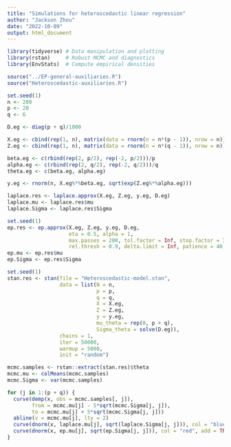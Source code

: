 ```yaml
---
title: "Simulations for heteroscedastic linear regression"
author: "Jackson Zhou"
date: "2022-10-09"
output: html_document
---
```


```r
library(tidyverse) # Data manipulation and plotting
library(rstan)     # Robust MCMC and diagnostics
library(EnvStats)  # Compute empirical densities

source("../EP-general-auxiliaries.R")
source("Heteroscedastic-auxiliaries.R")
```

```r
set.seed(1)
n <- 200
p <- 20
q <- 6

D.eg <- diag(p + q)/1000

X.eg <- cbind(rep(1, n), matrix(data = rnorm(n = n*(p - 1)), nrow = n))
Z.eg <- cbind(rep(1, n), matrix(data = rnorm(n = n*(q - 1)), nrow = n))

beta.eg <- c(rbind(rep(2, p/2), rep(-2, p/2)))/p
alpha.eg <- c(rbind(rep(2, q/2), rep(-2, q/2)))/q
theta.eg <- c(beta.eg, alpha.eg)

y.eg <- rnorm(n, X.eg%*%beta.eg, sqrt(exp(Z.eg%*%alpha.eg)))
```

```r
laplace.res <- laplace.approx(X.eg, Z.eg, y.eg, D.eg)
laplace.mu <- laplace.res$mu
laplace.Sigma <- laplace.res$Sigma
```

```r
set.seed(1)
ep.res <- ep.approx(X.eg, Z.eg, y.eg, D.eg, 
                    eta = 0.5, alpha = 1,
                    max.passes = 200, tol.factor = Inf, stop.factor = Inf , abs.thresh = 0.5, 
                    rel.thresh = 0.9, delta.limit = Inf, patience = 40, verbose = T)
ep.mu <- ep.res$mu
ep.Sigma <- ep.res$Sigma
```

```r
set.seed(1)
stan.res <- stan(file = "Heteroscedastic-model.stan",
                 data = list(N = n,
                             p = p,
                             q = q,
                             X = X.eg,
                             Z = Z.eg,
                             y = y.eg,
                             mu_theta = rep(0, p + q),
                             Sigma_theta = solve(D.eg)),
                 chains = 1,
                 iter = 50000,
                 warmup = 5000,
                 init = "random")

mcmc.samples <- rstan::extract(stan.res)$theta
mcmc.mu <- colMeans(mcmc.samples)
mcmc.Sigma <- var(mcmc.samples)
```

```r
for (j in 1:(p + q)) {
  curve(demp(x, obs = mcmc.samples[, j]),
        from = mcmc.mu[j] - 5*sqrt(mcmc.Sigma[j, j]),
        to = mcmc.mu[j] + 5*sqrt(mcmc.Sigma[j, j]))
  abline(v = mcmc.mu[j], lty = 2)
  curve(dnorm(x, laplace.mu[j], sqrt(laplace.Sigma[j, j])), col = "blue", add = TRUE)
  curve(dnorm(x, ep.mu[j], sqrt(ep.Sigma[j, j])), col = "red", add = TRUE)
}
```
